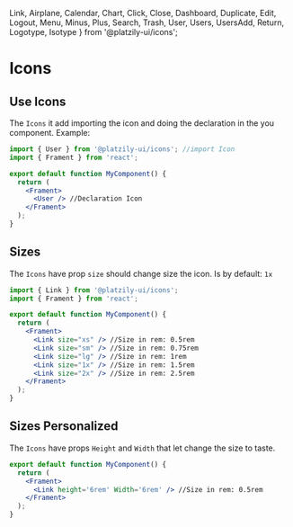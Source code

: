   Link,
  Airplane,
  Calendar,
  Chart,
  Click,
  Close,
  Dashboard,
  Duplicate,
  Edit,
  Logout,
  Menu,
  Minus,
  Plus,
  Search,
  Trash,
  User,
  Users,
  UsersAdd,
  Return,
  Logotype,
  Isotype
} from '@platzily-ui/icons';

# Icons

<div
  style={{ display: 'grid', gridTemplateColumns: 'auto auto auto auto', justifyContent: 'center' }}
>
  <Icons name="Logotype">
    <Logotype width='80'/>
  </Icons>
  <Icons name="Isotype">
    <Isotype />
  </Icons>
  <Icons name="Link">
    <Link />
  </Icons>
  <Icons name="Plus">
    <Plus />
  </Icons>
  <Icons name="Airplane">
    <Airplane />
  </Icons>
  <Icons name="Calendar">
    <Calendar />
  </Icons>
  <Icons name="Chart">
    <Chart />
  </Icons>
  <Icons name="Click">
    <Click />
  </Icons>
  <Icons name="Close">
    <Close />
  </Icons>
  <Icons name="Dashboard">
    <Dashboard />
  </Icons>
  <Icons name="Duplicate">
    <Duplicate />
  </Icons>
  <Icons name="Edit">
    <Edit />
  </Icons>
  <Icons name="Logout">
    <Logout />
  </Icons>
  <Icons name="Menu">
    <Menu />
  </Icons>
  <Icons name="Minus">
    <Minus />
  </Icons>
  <Icons name="Plus">
    <Plus />
  </Icons>
  <Icons name="Search">
    <Search />
  </Icons>
  <Icons name="Trash">
    <Trash />
  </Icons>
  <Icons name="User">
    <User />
  </Icons>
  <Icons name="Users">
    <Users />
  </Icons>
  <Icons name="UsersAdd">
    <UsersAdd />
  </Icons>
  <Icons name="Return">
    <Return />
  </Icons>
</div>

## Use Icons

The `Icons` it add importing the icon and doing the declaration in the you component. Example:

```jsx
import { User } from '@platzily-ui/icons'; //import Icon
import { Frament } from 'react';

export default function MyComponent() {
  return (
    <Frament>
      <User /> //Declaration Icon
    </Frament>
  );
}
```

## Sizes

The `Icons` have prop `size` should change size the icon. Is by default: `1x`

```jsx
import { Link } from '@platzily-ui/icons';
import { Frament } from 'react';

export default function MyComponent() {
  return (
    <Frament>
      <Link size="xs" /> //Size in rem: 0.5rem
      <Link size="sm" /> //Size in rem: 0.75rem
      <Link size="lg" /> //Size in rem: 1rem
      <Link size="1x" /> //Size in rem: 1.5rem
      <Link size="2x" /> //Size in rem: 2.5rem
    </Frament>
  );
}
```

<div style={{display: 'flex', justifyContent: 'center', alignItems: 'center'}}>
  <Link size="xs" />
  <Link size="sm" />
  <Link size="lg" />
  <Link size="1x" />
  <Link size="2x" />
</div>

## Sizes Personalized

The `Icons` have props `Height` and `Width` that let change the size to taste.
```jsx
export default function MyComponent() {
  return (
    <Frament>
      <Link height='6rem' Width='6rem' /> //Size in rem: 0.5rem
    </Frament>
  );
}
```

<div style={{display: 'flex', justifyContent: 'center', alignItems: 'center'}}>
  <Airplane height='6rem'/>
</div>


